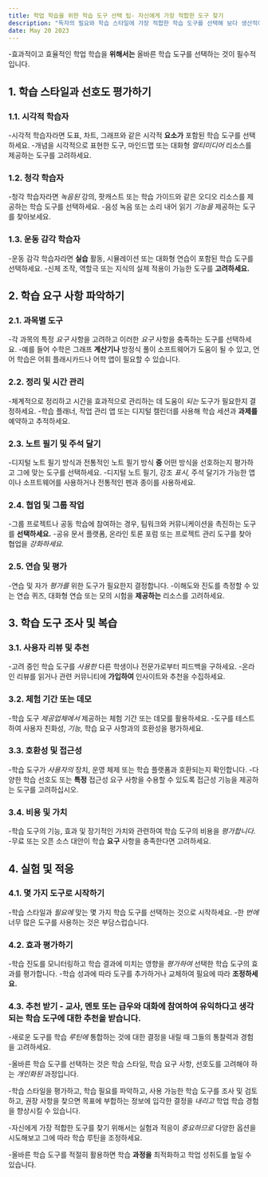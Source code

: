 ```yaml
---
title: 학업 학습을 위한 학습 도구 선택 팁- 자신에게 가장 적합한 도구 찾기
description: "독자의 필요와 학습 스타일에 가장 적합한 학습 도구를 선택해 보다 생산적이고 성공적인 학습 경험을 보장하는 데 도움이 되는 유용한 팁을 제공합니다."
date: May 20 2023
---
```


-효과적이고 효율적인 학업 학습을 **위해서는** 올바른 학습 도구를 선택하는 것이 필수적입니다. 



## 1. 학습 스타일과 선호도 평가하기
### 1.1. 시각적 학습자

-시각적 학습자라면 도표, 차트, 그래프와 같은 시각적 **요소가** 포함된 학습 도구를 선택하세요.
-개념을 시각적으로 표현한 도구, 마인드맵 또는 대화형 _멀티미디어_ 리소스를 제공하는 도구를 고려하세요.
### 1.2. 청각 학습자

-청각 학습자라면 _녹음된_ 강의, 팟캐스트 또는 학습 가이드와 같은 오디오 리소스를 제공하는 학습 도구를 선택하세요.
-음성 녹음 또는 소리 내어 읽기 _기능을_ 제공하는 도구를 찾아보세요.
### 1.3. 운동 감각 학습자

-운동 감각 학습자라면 **실습** 활동, 시뮬레이션 또는 대화형 연습이 포함된 학습 도구를 선택하세요.
-신체 조작, 역할극 또는 지식의 실제 적용이 가능한 도구를 **고려하세요.**
## 2. 학습 요구 사항 파악하기
### 2.1. 과목별 도구

-각 과목의 특정 _요구_ 사항을 고려하고 이러한 _요구_ 사항을 충족하는 도구를 선택하세요.
-예를 들어 수학은 그래프 **계산기나** 방정식 풀이 소프트웨어가 도움이 될 수 있고, 언어 학습은 어휘 플래시카드나 어학 앱이 필요할 수 있습니다.
### 2.2. 정리 및 시간 관리

-체계적으로 정리하고 시간을 효과적으로 관리하는 데 도움이 _되는_ 도구가 필요한지 결정하세요.
-학습 플래너, 작업 관리 앱 또는 디지털 캘린더를 사용해 학습 세션과 **과제를** 예약하고 추적하세요.
### 2.3. 노트 필기 및 주석 달기

-디지털 노트 필기 방식과 전통적인 노트 필기 방식 **중** 어떤 방식을 선호하는지 평가하고 그에 맞는 도구를 선택하세요.
-디지털 노트 필기, 강조 _표시,_ 주석 달기가 가능한 앱이나 소프트웨어를 사용하거나 전통적인 펜과 종이를 사용하세요.
### 2.4. 협업 및 그룹 작업

-그룹 프로젝트나 공동 학습에 참여하는 경우, 팀워크와 커뮤니케이션을 촉진하는 도구를 **선택하세요.**
-공유 문서 플랫폼, 온라인 토론 포럼 또는 프로젝트 관리 도구를 찾아 협업을 _강화하세요._
### 2.5. 연습 및 평가

-연습 및 자가 _평가를_ 위한 도구가 필요한지 결정합니다.
-이해도와 진도를 측정할 수 있는 연습 퀴즈, 대화형 연습 또는 모의 시험을 **제공하는** 리소스를 고려하세요.
## 3. 학습 도구 조사 및 복습
### 3.1. 사용자 리뷰 및 추천

-고려 중인 학습 도구를 _사용한_ 다른 학생이나 전문가로부터 피드백을 구하세요.
-온라인 리뷰를 읽거나 관련 커뮤니티에 **가입하여** 인사이트와 추천을 수집하세요.
### 3.2. 체험 기간 또는 데모

-학습 도구 _제공업체에서_ 제공하는 체험 기간 또는 데모를 활용하세요.
-도구를 테스트하여 사용자 친화성, _기능,_ 학습 요구 사항과의 호환성을 평가하세요.
### 3.3. 호환성 및 접근성

-학습 도구가 _사용자의_ 장치, 운영 체제 또는 학습 플랫폼과 호환되는지 확인합니다.
-다양한 학습 선호도 또는 **특정** 접근성 요구 사항을 수용할 수 있도록 접근성 기능을 제공하는 도구를 고려하십시오.
### 3.4. 비용 및 가치

-학습 도구의 기능, 효과 및 장기적인 가치와 관련하여 학습 도구의 비용을 _평가합니다._
-무료 또는 오픈 소스 대안이 학습 **요구** 사항을 충족한다면 고려하세요.
## 4. 실험 및 적응
### 4.1. 몇 가지 도구로 시작하기

-학습 스타일과 _필요에_ 맞는 몇 가지 학습 도구를 선택하는 것으로 시작하세요.
-한 _번에_ 너무 많은 도구를 사용하는 것은 부담스럽습니다.
### 4.2. 효과 평가하기

-학습 진도를 모니터링하고 학습 결과에 미치는 영향을 _평가하여_ 선택한 학습 도구의 효과를 평가합니다.
-학습 성과에 따라 도구를 추가하거나 교체하여 필요에 따라 **조정하세요.**
### 4.3. 추천 받기 - 교사, 멘토 또는 급우와 대화에 참여하여 유익하다고 생각되는 학습 도구에 대한 추천을 받습니다.

-새로운 도구를 학습 _루틴에_ 통합하는 것에 대한 결정을 내릴 때 그들의 통찰력과 경험을 고려하세요.


-올바른 학습 도구를 선택하는 것은 학습 스타일, 학습 요구 사항, 선호도를 고려해야 하는 _개인화된_ 과정입니다. 

-학습 스타일을 평가하고, 학습 필요를 파악하고, 사용 가능한 학습 도구를 조사 및 검토하고, 권장 사항을 찾으면 목표에 부합하는 정보에 입각한 결정을 _내리고_ 학업 학습 경험을 향상시킬 수 있습니다. 

-자신에게 가장 적합한 도구를 찾기 위해서는 실험과 적응이 _중요하므로_ 다양한 옵션을 시도해보고 그에 따라 학습 루틴을 조정하세요. 

-올바른 학습 도구를 적절히 활용하면 학습 **과정을** 최적화하고 학업 성취도를 높일 수 있습니다.